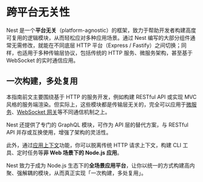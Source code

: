 # 跨平台无关性

Nest 是一个**平台无关**（platform-agnostic）的框架，致力于帮助开发者构建高度可复用的逻辑模块，从而轻松应对多种应用场景。通过 Nest 编写的大部分组件通常无需修改，就能在不同底层 HTTP 平台（Express / Fastify）之间切换；同样，也适用于多种传输层协议，包括传统的 HTTP 服务、微服务架构，甚至基于 WebSocket 的实时通信应用。

## 一次构建，多处复用

本指南前文主要围绕基于 HTTP 的服务开发，例如构建 RESTful API 或实现 MVC 风格的服务端渲染。但实际上，这些模块都是传输层无关的，完全可以应用于[微服务](/microservices/basics)、[WebSocket 网关](/websockets/gateways)等不同通信机制之上。

Nest 还提供了专门的 GraphQL 模块，可作为 API 层的替代方案，与 RESTful API 并存或互换使用，增强了架构的灵活性。

此外，通过[应用上下文](/standalone-applications)功能，你可以脱离传统 HTTP 请求上下文，构建 CLI 工具、定时任务等**非 Web 场景下的 Node.js 应用**。

Nest 致力于成为 Node.js 生态下的**全场景应用平台**，让你以统一的方式构建高内聚、强解耦的模块，从而真正实现「一次构建，多处复用」。
